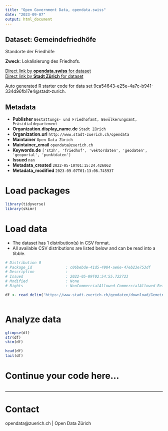```yaml
---
title: "Open Government Data, opendata.swiss"
date: "2023-09-07"
output: html_document
---
```


## Dataset: Gemeindefriedhöfe

Standorte der Friedhöfe

**Zweck**: Lokalisierung des Friedhofs.

[Direct link by **opendata.swiss** for dataset](https://opendata.swiss/de/dataset/gemeindefriedhofe)<br>
[Direct link by **Stadt Zürich** for dataset](https://data.stadt-zuerich.ch/dataset/geo_gemeindefriedhoefe)

Auto generated R starter code for data set 9ca54643-e25e-4a7c-b941-334d96fb17e4@stadt-zurich.

## Metadata

- **Publisher** `Bestattungs- und Friedhofamt, Bevölkerungsamt, Präsidialdepartement`
- **Organization.display_name.de** `Stadt Zürich`
- **Organization.url** `http://www.stadt-zuerich.ch/opendata`
- **Maintainer** `Open Data Zürich`
- **Maintainer_email** `opendata@zuerich.ch`
- **Keywords.de** `['stzh', 'friedhof', 'vektordaten', 'geodaten', 'geoportal', 'punktdaten']`
- **Issued** `nan`
- **Metadata_created** `2022-05-10T01:15:24.426062`
- **Metadata_modified** `2023-09-07T01:13:06.745937`


# Load packages

```r

library(tidyverse)
library(skimr)

```

# Load data

-   The dataset has 1 distribution(s) in CSV format.
-   All available CSV distributions are listed below and can be read into a tibble.

```r

# Distribution 0
# Package_id               : c06bebde-41d5-4904-ae6e-47eb23e753df
# Description              : 
# Issued                   : 2022-05-09T02:54:55.722723
# Modified                 : None
# Rights                   : NonCommercialAllowed-CommercialAllowed-ReferenceNotRequired

df <- read_delim('https://www.stadt-zuerich.ch/geodaten/download/Gemeindefriedhoefe?format=10008')



```

# Analyze data

```r

glimpse(df)
str(df)
skim(df)

head(df)
tail(df)

```

# Continue your code here...

```r

```

------------------------------------------------------------------------

# Contact

opendata@zuerich.ch | Open Data Zürich
